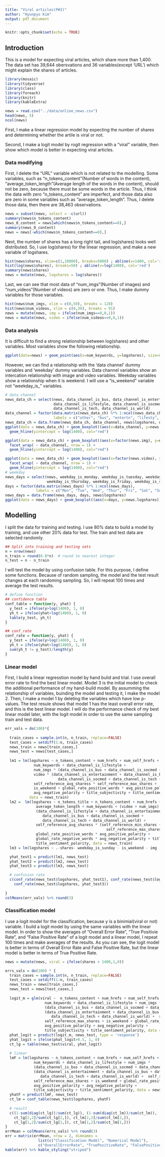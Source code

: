 ---
title: "Viral articles(P#3)"
author: "Hyunpyo Kim"
output: pdf_document
---

```{r setup, include=FALSE}
knitr::opts_chunk$set(echo = TRUE)
```

## Introduction

This is a model for expecting viral articles, which share more than 1,400.
The data set has 39,644 obersvations and 36 variables(except 'URL') which might explain the shares of articles. 

```{r message=FALSE, warning=FALSE, paged.print=FALSE}
library(mosaic)
library(tidyverse)
library(class)
library(foreach)
library(knitr)
library(kableExtra)

news = read.csv("../data/online_news.csv")
head(news, 5)
ncol(news)
```

First, I make a linear regression model by expecting the number of shares and determining whether the artile is viral or not. 

Second, I make a logit model by rogit regression with a "viral" variable, then show which model is better in expecting viral articles.

### Data modifying

First, I delete the "URL" variable which is not related to the modelling.
Some variables, such as "n_tokens_content"(Number of words in the content), "average_token_length"(Average length of the words in the content), should not be zero, because there must be some words in the article. Thus, I think the data with zero "n_tokens_content" are imperfect, and those data also are zero in some variables such as "average_token_length".
Thus, I delete those data, then there are 38,463 observations. 

```{r}
news = subset(news, select = -c(url))
summary(news$n_tokens_content)
news_0_content = news[which(news$n_tokens_content==0),]
summary(news_0_content)
news = news[-which(news$n_tokens_content==0),]
```

Next, the number of shares has a long right tail, and log(shares) looks well distributed.
So, I use log(shares) for the linear regression, and make a new variable of logshares.

```{r}
hist(news$shares, xlim=c(1,10000), breaks=5000) ; abline(v=1400, col='red')
hist(log(news$shares), breaks=50) ; abline(v=log(1400), col='red')
summary(news$shares)
news = mutate(news, logshares = log(shares))
```

Last, we can see that most data of "num_imgs"(Number of images) and "num_videos"(Number of videos) are zero or one. Thus, I make dummy variables for those variables.

```{r}
hist(news$num_imgs, xlim = c(0,50), breaks = 128)
hist(news$num_videos, xlim = c(0,30), breaks = 91)
news = mutate(news, img = ifelse(num_imgs==0,0,1))
news = mutate(news, video = ifelse(num_videos==0,0,1))
```

### Data analysis

It is difficult to find a strong relationship between log(shares) and other variables.
Most variables show the following relationship.

```{r}
ggplot(data=news) + geom_point(aes(x=num_keywords, y=logshares), size=0.1) + geom_hline(yintercept = log(1400), col="red")
```

However, we can find a relationship with the 'data channel' dummy variables and 'weekday' dummy variables. 
Data channel variables show an intercation relationship with image and video variables.
Weekday variables show a relationship when it is weekend. I will use a "is_weekend" variable not "weekday_is_" variables.

```{r}
# data channel
news_data_ch = select(news, data_channel_is_bus, data_channel_is_entertainment, 
                      data_channel_is_lifestyle, data_channel_is_socmed, 
                      data_channel_is_tech, data_channel_is_world)
data_channel = factor(data.matrix(news_data_ch) %*% 1:ncol(news_data_ch), 
                      labels = c("other", "bus", "entertn", "lifesty", "socmd", "tech", "world"))
news_data_ch = data.frame(news_data_ch, data_channel, news$logshares, news$img, news$video)
ggplot(data = news_data_ch) + geom_boxplot((aes(x=data_channel, y=news.logshares))) + 
  geom_hline(yintercept = log(1400), col="red")

ggplot(data = news_data_ch) + geom_boxplot((aes(x=factor(news.img), y=news.logshares))) +
  facet_wrap( ~ data_channel, nrow = 1) +
  geom_hline(yintercept = log(1400), col="red")

ggplot(data = news_data_ch) + geom_boxplot((aes(x=factor(news.video), y=news.logshares))) +
  facet_wrap( ~ data_channel, nrow = 1) +
  geom_hline(yintercept = log(1400), col="red")
# weekday
news_days = select(news, weekday_is_monday, weekday_is_tuesday, weekday_is_wednesday,
                   weekday_is_thursday, weekday_is_friday, weekday_is_saturday, weekday_is_sunday)
days = factor(data.matrix(news_days) %*% 1:ncol(news_days), 
              labels = c("Mon", "Tue", "Wed", "Thur", "Fri", "Sat", "Sun"))
news_days = data.frame(news_days, days, news$logshares)
ggplot(data = news_days) + geom_boxplot((aes(x=days, y=news.logshares))) + geom_hline(yintercept = log(1400), col="red")

```


## Modelling

I split the data for training and testing. I use 80% data to build a model by training, and use other 20% data for test. The train and test data are selected randomly.

```{r}
## Split into training and testing sets
n = nrow(news)
n_train = round(0.8*n)  # round to nearest integer
n_test = n - n_train
```

I will test the model by using confusion table. For this purpose, I define some functions.
Because of random sampling, the model and the test result changes at each randoming sampling.
So, I will repeat 100 times and average the test results.

```{r}
# define function
## confidence table
conf_table = function(y, yhat) {
  y_test = ifelse(y>log(1400), 1, 0)
  yh_t = ifelse(yhat>log(1400), 1, 0)
  table(y_test, yh_t)
}

## conf_rate
conf_rate = function(y, yhat) {
  y_test = ifelse(y>log(1400), 1, 0)
  yh_t = ifelse(yhat>log(1400), 1, 0)
  sum(yh_t != y_test)/length(y)
}
```

### Linear model

First, I build a linear regresstion model by hand bulid and trial.
I use overall error rate to find the best linear model.
Model 3 is the initial model to check the additional performance of my hand-build model.
By assumming the relationship of variables, buinding the model and testing it, I make the model 2.
Then, I make a model 1 by deleting the variables which have low p-values.
The test resule shows that model 1 has the least overall error rate, and this is the best linear model.
I will do the performance check of my best linear model later, with the logit model in order to use the same sampling train and test data.

```{r}
err_vals = do(100)*{
  
  train_cases = sample.int(n, n_train, replace=FALSE)
  test_cases = setdiff(1:n, train_cases)
  news_train = news[train_cases,]
  news_test = news[test_cases,]
  
  lm1 = lm(logshares ~ n_tokens_content + num_hrefs + num_self_hrefs + average_token_length + 
             num_keywords + data_channel_is_lifestyle + 
             num_imgs * (data_channel_is_bus + data_channel_is_socmed + data_channel_is_world) +
             video * (data_channel_is_entertainment + data_channel_is_bus + 
                        data_channel_is_socmed + data_channel_is_tech + data_channel_is_world) +
             self_reference_avg_sharess * self_reference_max_shares + 
             is_weekend + global_rate_positive_words * avg_positive_polarity + 
             avg_negative_polarity + title_subjectivity + title_sentiment_polarity, 
           data = news_train)
  lm2 =  lm(logshares ~ n_tokens_title + n_tokens_content + num_hrefs + num_self_hrefs + 
              average_token_length + num_keywords + (video + num_imgs) * 
              (data_channel_is_lifestyle + data_channel_is_entertainment +
                 data_channel_is_bus + data_channel_is_socmed +
                 data_channel_is_tech + data_channel_is_world) +
              self_reference_avg_sharess * (self_reference_min_shares + 
                                              self_reference_max_shares) + is_weekend + 
              global_rate_positive_words * avg_positive_polarity + 
              global_rate_negative_words * avg_negative_polarity + title_subjectivity +
              title_sentiment_polarity, data = news_train)
  lm3 = lm(logshares ~ .-shares- weekday_is_sunday - is_weekend - img - video, data = news_train)

  yhat_test1 = predict(lm1, news_test)
  yhat_test2 = predict(lm2, news_test)
  yhat_test3 = predict(lm3, news_test)

  # confusion rate
  c(conf_rate(news_test$logshares, yhat_test1), conf_rate(news_test$logshares, yhat_test2),
    conf_rate(news_test$logshares, yhat_test3))
  
}
colMeans(err_vals) %>% round(3)
```


### Classification model

I use a logit model for the classification, because y is a binimial(viral or not) variable. 
I build a logit model by using the same variables with the linear model.
In order to show the averages of "Overall Error Rate", "True Positivie Rate", and "False Positive Rate" of a logit model and a linear model, I repeat 100 times and make averages of the results.
As you can see, the logit model is better in terms of Overall Error Rate and False Positive Rate, but the linear model is better in terms of True Positive Rate.

```{r}
news = mutate(news, viral = ifelse(shares > 1400,1,0))

errs_vals = do(100) * {
  train_cases = sample.int(n, n_train, replace=FALSE)
  test_cases = setdiff(1:n, train_cases)
  news_train = news[train_cases,]
  news_test = news[test_cases,]
  
  logit_m = glm(viral ~  n_tokens_content + num_hrefs + num_self_hrefs + average_token_length + 
                  num_keywords + data_channel_is_lifestyle + num_imgs * 
                  (data_channel_is_bus + data_channel_is_socmed + data_channel_is_world) + video * 
                  (data_channel_is_entertainment + data_channel_is_bus + data_channel_is_socmed +
                     data_channel_is_tech + data_channel_is_world) +  self_reference_avg_sharess * 
                  self_reference_max_shares + is_weekend + global_rate_positive_words * 
                  avg_positive_polarity + avg_negative_polarity +
                  title_subjectivity + title_sentiment_polarity, data = news_train, family = 'binomial')
  phat_logit = predict(logit_m, news_test, type = 'response')
  yhat_logit = ifelse(phat_logit>0.5, 1, 0)
  ct_lg = table(news_test$viral, yhat_logit)
  
  # linear
  lmF = lm(logshares ~ n_tokens_content + num_hrefs + num_self_hrefs + average_token_length + 
             num_keywords + data_channel_is_lifestyle + num_imgs * 
             (data_channel_is_bus + data_channel_is_socmed + data_channel_is_world) + video * 
             (data_channel_is_entertainment + data_channel_is_bus + data_channel_is_socmed +
                data_channel_is_tech + data_channel_is_world) +  self_reference_avg_sharess * 
             self_reference_max_shares + is_weekend + global_rate_positive_words * 
             avg_positive_polarity + avg_negative_polarity +
             title_subjectivity + title_sentiment_polarity, data = news_train)
  yhatF = predict(lmF, news_test)
  ct_lm = conf_table(news_test$logshares, yhatF)
  
  # result
  c((1-sum(diag(ct_lg))/sum(ct_lg)), (1-sum(diag(ct_lm))/sum(ct_lm)),
    ct_lg[2,2]/sum(ct_lg[2,]), ct_lm[2,2]/sum(ct_lm[2,]),
    ct_lg[1,2]/sum(ct_lg[1,]), ct_lm[1,2]/sum(ct_lm[1,]))
} 
errMean = colMeans(errs_vals) %>% round(3)
err = matrix(errMean, nrow = 2, dimnames = 
               list(c("Classification Model", "Numerical Model"), 
               c("OverallErrorRate", "TruePositiveRate", "FalsePositiveRate"))) 
kable(err) %>% kable_styling("striped") 
```

